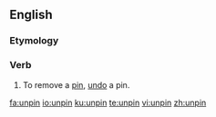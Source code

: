 ==English==

===Etymology===
{{prefix|un|pin|lang=en}}

===Verb===
{{en-verb|unpins|unpinning|unpinned|unpinned}}

#To remove a [[pin]], [[undo]] a pin.

[[fa:unpin]]
[[io:unpin]]
[[ku:unpin]]
[[te:unpin]]
[[vi:unpin]]
[[zh:unpin]]